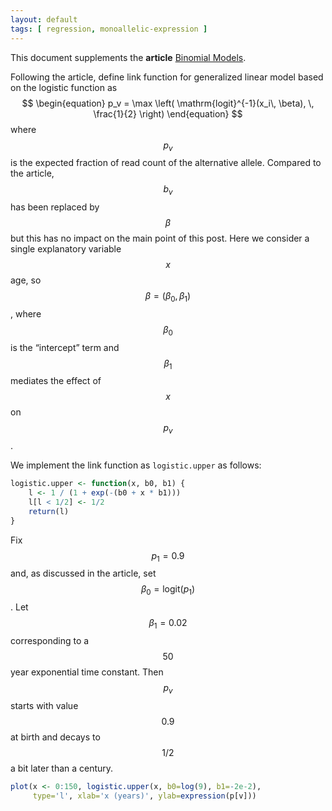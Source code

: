 ```yaml
---
layout: default
tags: [ regression, monoallelic-expression ]
---
```


This document supplements the **article** [Binomial Models]({% post_url /projects/monoallelic-brain/2016-02-19-binomial-models %}).

Following the article, define link function for generalized linear model based on the logistic function as 
$$
\begin{equation}
p_v = \max \left( \mathrm{logit}^{-1}(x_i\, \beta), \, \frac{1}{2} \right)
\end{equation}
$$
where $$p_v$$ is the expected fraction of read count of the alternative allele.
Compared to the article, $$b_v$$ has been replaced by $$\beta$$ but this has no impact on the main point of this post.  Here we consider a single explanatory variable $$x$$ age, so $$\beta=(\beta_0,\beta_1)$$, where $$\beta_0$$ is the "intercept" term and $$\beta_1$$ mediates the effect of $$x$$ on $$p_v$$.

We implement the link function as `logistic.upper` as follows:
```r
logistic.upper <- function(x, b0, b1) {
    l <- 1 / (1 + exp(-(b0 + x * b1)))
    l[l < 1/2] <- 1/2
    return(l)
}
```

Fix $$p_1=0.9$$ and, as discussed in the article, set $$\beta_0 = \mathrm{logit}(p_1)$$.  Let $$\beta_1=0.02$$ corresponding to a $$50$$ year exponential time constant.  Then $$p_v$$ starts with value $$0.9$$ at birth and decays to $$1/2$$ a bit later than a century.
```r
plot(x <- 0:150, logistic.upper(x, b0=log(9), b1=-2e-2),
     type='l', xlab='x (years)', ylab=expression(p[v]))
```
